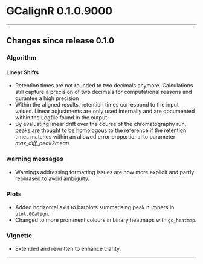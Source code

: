 # GCalignR 0.1.0.9000

___

## Changes since release 0.1.0

### Algorithm
#### Linear Shifts
* Retention times are not rounded to two decimals anymore. Calculations still capture a precision of two decimals for computational reasons and gurantee a high precision 
* Within the aligned results, retention times correspond to the input values. Linear adjustments are only used internally and are documented within the Logfile found in the output.
* By evaluating linear drift over the course of the chromatography run, peaks are thought to be homologous to the reference if the retention times matches within an allowed error proportional to parameter _max\_diff\_peak2mean_

### warning messages
* Warnings addressing formatting issues are now more explicit and partly rephrased to avoid ambiguity.

### Plots 
* Added horizontal axis to barplots summarising peak numbers in `plot.GCalign`.
* Changed to more prominent colours in binary heatmaps with `gc_heatmap`.

### Vignette
* Extended and rewritten to enhance clarity.

___



